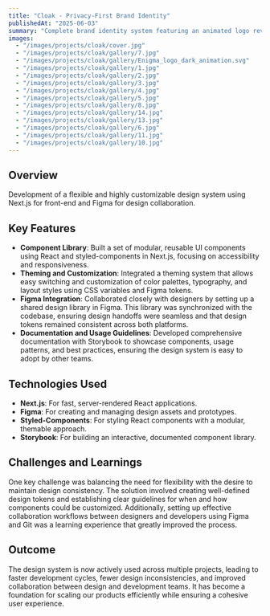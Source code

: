 ---
title: "Cloak - Privacy-First Brand Identity"
publishedAt: "2025-06-03"
summary: "Complete brand identity system featuring an animated logo reveal for a privacy-focused platform, including the sophisticated Enigma logo animation."
images:
  - "/images/projects/cloak/cover.jpg"
  - "/images/projects/cloak/gallery/7.jpg"  
  - "/images/projects/cloak/gallery/Enigma_logo_dark_animation.svg"
  - "/images/projects/cloak/gallery/1.jpg"
  - "/images/projects/cloak/gallery/2.jpg"
  - "/images/projects/cloak/gallery/3.jpg"
  - "/images/projects/cloak/gallery/4.jpg"
  - "/images/projects/cloak/gallery/5.jpg"
  - "/images/projects/cloak/gallery/8.jpg"
  - "/images/projects/cloak/gallery/14.jpg"
  - "/images/projects/cloak/gallery/13.jpg"
  - "/images/projects/cloak/gallery/6.jpg"
  - "/images/projects/cloak/gallery/11.jpg"
  - "/images/projects/cloak/gallery/10.jpg"
---

## Overview

Development of a flexible and highly customizable design system using Next.js for front-end and Figma for design collaboration.

## Key Features

- **Component Library**: Built a set of modular, reusable UI components using React and styled-components in Next.js, focusing on accessibility and responsiveness.
- **Theming and Customization**: Integrated a theming system that allows easy switching and customization of color palettes, typography, and layout styles using CSS variables and Figma tokens.
- **Figma Integration**: Collaborated closely with designers by setting up a shared design library in Figma. This library was synchronized with the codebase, ensuring design handoffs were seamless and that design tokens remained consistent across both platforms.
- **Documentation and Usage Guidelines**: Developed comprehensive documentation with Storybook to showcase components, usage patterns, and best practices, ensuring the design system is easy to adopt by other teams.

## Technologies Used

- **Next.js**: For fast, server-rendered React applications.
- **Figma**: For creating and managing design assets and prototypes.
- **Styled-Components**: For styling React components with a modular, themable approach.
- **Storybook**: For building an interactive, documented component library.

## Challenges and Learnings

One key challenge was balancing the need for flexibility with the desire to maintain design consistency. The solution involved creating well-defined design tokens and establishing clear guidelines for when and how components could be customized. Additionally, setting up effective collaboration workflows between designers and developers using Figma and Git was a learning experience that greatly improved the process.

## Outcome

The design system is now actively used across multiple projects, leading to faster development cycles, fewer design inconsistencies, and improved collaboration between design and development teams. It has become a foundation for scaling our products efficiently while ensuring a cohesive user experience.